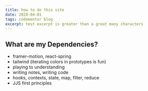 ```yaml
---
title: how to do this site
date: 2020-04-01
tags: codementor blog
excerpt: test excerpt is greater than a great many characters
---
```


## What are my Dependencies?

* framer-motion, react-spring
* tailwind (iterating colors in prototypes is fun)
* playing to understanding
* writing notes, writing code
* hooks, contexts, state, map, filter, reduce
* JJS first principles
